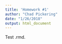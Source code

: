 ```yaml
---
title: 'Homework #1'
author: "Chad Pickering"
date: "1/26/2018"
output: html_document
---
```


Test .rmd.

